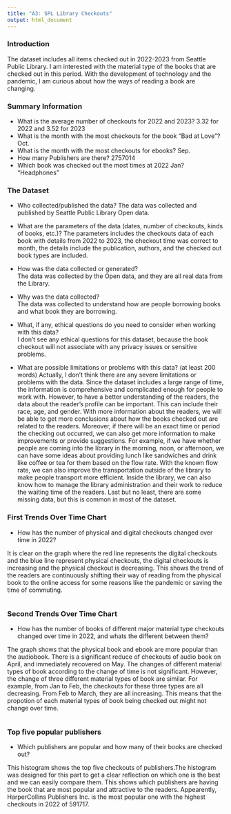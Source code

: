 ```yaml
---
title: "A3: SPL Library Checkouts"
output: html_document
---
```


### Introduction

The dataset includes all items checked out in 2022-2023 from Seattle Public Library. I am interested with the material type of the books that are checked out in this period. With the development of technology and the pandemic, I am curious about how the ways of reading a book are changing.

### Summary Information

- What is the average number of checkouts for 2022 and 2023?
  3.32 for 2022 and 3.52 for 2023
- What is the month with the most checkouts for the book "Bad at Love"?
  Oct.
- What is the month with the most checkouts for ebooks?
  Sep.
- How many Publishers are there?
  2757014
- Which book was checked out the most times at 2022 Jan?
  "Headphones"

### The Dataset

- Who collected/published the data?
  The data was collected and published by Seattle Public Library Open data. 
  
- What are the parameters of the data (dates, number of checkouts, kinds of books, etc.)?
  The parameters includes the checkouts data of each book with details from 2022 to 2023, 
  the checkout time was correct to month, the details include the publication, authors, 
  and the checked out book types are included.

- How was the data collected or generated?  
  The data was collected by the Open data, and they are all real data from the Library.

- Why was the data collected?  
  The data was collected to understand how are people borrowing books and what book they are borrowing.

- What, if any, ethical questions do you need to consider when working with this data?  
  I don't see any ethical questions for this dataset, because the book checkout will not 
  associate with any privacy issues or sensitive problems.

- What are possible limitations or problems with this data?   (at least 200 words)
  Actually, I don't think there are any severe limitations or problems with the data. Since the 
  dataset includes a large range of time, the information is comprehensive and complicated enough
  for people to work with. However, to have a better understanding of the readers, the data about the 
  reader's profile can be important. This can include their race, age, and gender. With more information
  about the readers, we will be able to get more conclusions about how the books checked out are related
  to the readers. Moreover, if there will be an exact time or period the checking out occurred, we can 
  also get more information to make improvements or provide suggestions. For example, if we have 
  whether people are coming into the library in the morning, noon, or afternoon, we can have some ideas
  about providing lunch like sandwiches and drink like coffee or tea for them based on the flow rate. 
  With the known flow rate, we can also improve the transportation outside of the library to make 
  people transport more efficient. Inside the library, we can also know how to manage the library 
  administration and their work to reduce the waiting time of the readers. Last but no least, there are 
  some missing data, but this is common in most of the dataset.
  


### First Trends Over Time Chart

- How has the number of physical and digital checkouts changed over time in 2022?

It is clear on the graph where the red line represents the digital checkouts and the blue line represent
physical checkouts, the digital checkouts is increasing and the physical checkout is decreasing. This 
shows the trend of the readers are continuously shifting their way of reading from the physical book to the online access for some reasons like the pandemic or saving the time of commuting.

``````r
``````

### Second Trends Over Time Chart

- How has the number of books of different major material type checkouts changed over time in 2022, 
and whats the different between them?

The graph shows that the physical book and ebook are more popular than the audiobook. There is a significant reduce of checkouts of audio book on April, and immediately recovered on May. The changes of different material types of book according to the change of time is not significant. However, the change of three different material types of book are similar. For example, from Jan to Feb, the checkouts for these three types are all decreasing. From Feb to March, they are all increasing. This means that the propotion of each material types of book being checked out might not change over time.


``````r
``````

### Top five popular publishers

- Which publishers are popular and how many of their books are checked out?

This histogram shows the top five checkouts of publishers.The histogram was designed for this part to get a clear reflection on which one is the best and we can easily compare them. This shows which publishers are having the book that are most popular and attractive to the readers. Appearently, HarperCollins Publishers Inc. is the most popular one with the highest checkouts in 2022 of 591717.

``````r
``````


